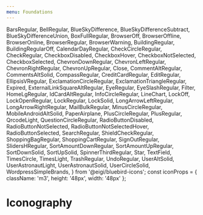 ```yaml
---
menu: Foundations
---
```


  BarsRegular,
  BellRegular,
  BlueSkyDifference,
  BlueSkyDifferenceSubtract,
  BlueSkyDifferenceUnion,
  BoxFullRegular,
  BrowserOff,
  BrowserOffline,
  BrowserOnline,
  BrowserRegular,
  BrowserWarning,
  BuildingRegular,
  BuildingRegularOff,
  CalendarDayRegular,
  CheckCircleRegular,
  CheckRegular,
  CheckboxDisabled,
  CheckboxHover,
  CheckboxNotSelected,
  CheckboxSelected,
  ChevronDownRegular,
  ChevronLeftRegular,
  ChevronRightRegular,
  ChevronUpRegular,
  Close,
  CommentAltRegular,
  CommentsAltSolid,
  CompassRegular,
  CreditCardRegular,
  EditRegular,
  EllipsisVRegular,
  ExclamationCircleRegular,
  ExclamationTriangleRegular,
  Expired,
  ExternalLinkSquareAltRegular,
  EyeRegular,
  EyeSlashRegular,
  Filter,
  HomeLgRegular,
  IdCardAltRegular,
  InfoCircleRegular,
  LineChart,
  LockOff,
  LockOpenRegular,
  LockRegular,
  LockSolid,
  LongArrowLeftRegular,
  LongArrowRightRegular,
  MailBulkRegular,
  MinusCircleRegular,
  MobileAndroidAltSolid,
  PaperAirplane,
  PlusCircleRegular,
  PlusRegular,
  QrcodeLight,
  QuestionCircleRegular,
  RadioButtonDisabled,
  RadioButtonNotSelected,
  RadioButtonNotSelectedHover,
  RadioButtonSelected,
  SearchRegular,
  ShieldCheckRegular,
  ShoppingBagRegular,
  ShoppingCartRegular,
  SignOutRegular,
  SlidersHRegular,
  SortAmountDownRegular,
  SortAmountUpRegular,
  SortDownSolid,
  SortUpSolid,
  SpinnerThirdRegular,
  Star,
  TextField,
  TimesCircle,
  TimesLight,
  TrashRegular,
  UndoRegular,
  UserAltSolid,
  UserAstronautLight,
  UserAstronautSolid,
  UserCircleSolid,
  WordpressSimpleBrands,
} from '@eigi/bluebird-icons';
const iconProps = { className: 'm3', height: '48px', width: '48px' };

# Iconography

<Playground>
  <BarsRegular {...iconProps} />
  <BellRegular {...iconProps} />
  <BlueSkyDifference {...iconProps} />
  <BlueSkyDifferenceSubtract {...iconProps} />
  <BlueSkyDifferenceUnion {...iconProps} />
  <BoxFullRegular {...iconProps} />
  <BrowserOff {...iconProps} />
  <BrowserOffline {...iconProps} />
  <BrowserOnline {...iconProps} />
  <BrowserRegular {...iconProps} />
  <BrowserWarning {...iconProps} />
  <BuildingRegular {...iconProps} />
  <BuildingRegularOff {...iconProps} />
  <CalendarDayRegular {...iconProps} />
  <CheckCircleRegular {...iconProps} />
  <CheckRegular {...iconProps} />
  <CheckboxDisabled {...iconProps} />
  <CheckboxHover {...iconProps} />
  <CheckboxNotSelected {...iconProps} />
  <CheckboxSelected {...iconProps} />
  <ChevronDownRegular {...iconProps} />
  <ChevronLeftRegular {...iconProps} />
  <ChevronRightRegular {...iconProps} />
  <ChevronUpRegular {...iconProps} />
  <Close {...iconProps} />
  <CommentAltRegular {...iconProps} />
  <CommentsAltSolid {...iconProps} />
  <CompassRegular {...iconProps} />
  <CreditCardRegular {...iconProps} />
  <EditRegular {...iconProps} />
  <EllipsisVRegular {...iconProps} />
  <ExclamationCircleRegular {...iconProps} />
  <ExclamationTriangleRegular {...iconProps} />
  <Expired {...iconProps} />
  <ExternalLinkSquareAltRegular {...iconProps} />
  <EyeRegular {...iconProps} />
  <EyeSlashRegular {...iconProps} />
  <Filter {...iconProps} />
  <HomeLgRegular {...iconProps} />
  <IdCardAltRegular {...iconProps} />
  <InfoCircleRegular {...iconProps} />
  <LineChart {...iconProps} />
  <LockOff {...iconProps} />
  <LockOpenRegular {...iconProps} />
  <LockRegular {...iconProps} />
  <LockSolid {...iconProps} />
  <LongArrowLeftRegular {...iconProps} />
  <LongArrowRightRegular {...iconProps} />
  <MailBulkRegular {...iconProps} />
  <MinusCircleRegular {...iconProps} />
  <MobileAndroidAltSolid {...iconProps} />
  <PaperAirplane {...iconProps} />
  <PlusCircleRegular {...iconProps} />
  <PlusRegular {...iconProps} />
  <QrcodeLight {...iconProps} />
  <QuestionCircleRegular {...iconProps} />
  <RadioButtonDisabled {...iconProps} />
  <RadioButtonNotSelected {...iconProps} />
  <RadioButtonNotSelectedHover {...iconProps} />
  <RadioButtonSelected {...iconProps} />
  <SearchRegular {...iconProps} />
  <ShieldCheckRegular {...iconProps} />
  <ShoppingBagRegular {...iconProps} />
  <ShoppingCartRegular {...iconProps} />
  <SignOutRegular {...iconProps} />
  <SlidersHRegular {...iconProps} />
  <SortAmountDownRegular {...iconProps} />
  <SortAmountUpRegular {...iconProps} />
  <SortDownSolid {...iconProps} />
  <SortUpSolid {...iconProps} />
  <SpinnerThirdRegular {...iconProps} />
  <Star {...iconProps} />
  <TextField {...iconProps} />
  <TimesCircle {...iconProps} />
  <TimesLight {...iconProps} />
  <TrashRegular {...iconProps} />
  <UndoRegular {...iconProps} />
  <UserAltSolid {...iconProps} />
  <UserAstronautLight {...iconProps} />
  <UserAstronautSolid {...iconProps} />
  <UserCircleSolid {...iconProps} />
  <WordpressSimpleBrands {...iconProps} />
</Playground>
